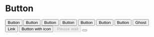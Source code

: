 

<Meta title="Button" component={Button} />

# Button

<Story name="Default">
  <Button>Button</Button>
</Story>

<Story name="Success">
  <Button variant="sucess">Button</Button>
</Story>

<Story name="Warn">
  <Button variant="warn">Button</Button>
</Story>

<Story name="Outline">
  <Button variant="outline">Button</Button>
</Story>

<Story name="Destructive">
  <Button variant="destructive">Button</Button>
</Story>

<Story name="Action">
  <Button variant="action">Button</Button>
</Story>

<Story name="Secondary">
  <Button variant="secondary">Button</Button>
</Story>

<Story name="Ghost">
  <Button variant="ghost">Ghost</Button>
</Story>

<Story name="Link">
  <Button variant="link">Link</Button>
</Story>

<Story name="With Icon">
  <Button>
    <Mail className="mr-2" />
    Button with icon
  </Button>
</Story>

<Story name="Loading">
  <Button disabled>
    <Loader2 className="mr-2 animate-spin" />
    Please wait
  </Button>
</Story>

<Story name="Trash Icon">
  <Button
    variant="ghost"
    size="icon"
    className="hover:bg-transparent hover:border-input"
  >
    <Trash2Icon size={14} className="text-destructive" />
  </Button>
</Story>
